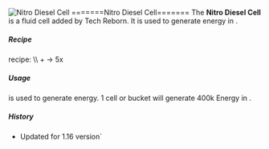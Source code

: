 ![Nitro Diesel Cell](/mods/techreborn/nitrodiesel_cell.png)
=======Nitro Diesel Cell======= The **Nitro Diesel Cell** is a fluid
cell added by Tech Reborn. It is used to generate energy in
<Mcitem id="techreborn:diesel_generator"/>.

##### Recipe

<Mcitem id="techreborn:chemical_reactor"/> recipe:
\\\\ <Mcitem id="techreborn:diesel_cell"/> +
<Mcitem id="techreborn:glyceryl_cell"/> -\>
5x<Mcitem id="techreborn:nitrodiesel_cell"/>

##### Usage

<Mcitem id="techreborn:nitrodiesel_cell"/> is used
to generate energy. 1 cell or bucket will generate 400k Energy in
<Mcitem id="techreborn:diesel_generator"/>.

##### History

* Updated for 1.16 version`
